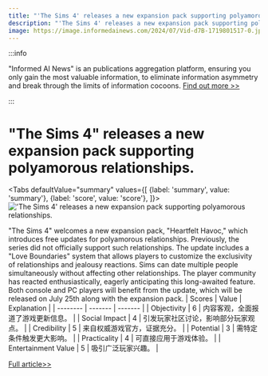```yaml
---
title: "'The Sims 4' releases a new expansion pack supporting polyamorous relationships."
description: "'The Sims 4' releases a new expansion pack supporting polyamorous relationships."
image: https://image.informedainews.com/2024/07/Vid-d7B-1719801517-0.jpg
---
```



:::info

"Informed AI News" is an publications aggregation platform, ensuring you only gain the most valuable information, to eliminate information asymmetry and break through the limits of information cocoons.  [Find out more >>](/)

:::

# "The Sims 4" releases a new expansion pack supporting polyamorous relationships.


<Tabs
	defaultValue="summary"
	values={[
	{label: 'summary', value: 'summary'},
	{label: 'score', value: 'score'},
]}>
<TabItem value="summary">
<img
  src="https://image.informedainews.com/2024/07/Vid-d7B-1719801517-0.jpg"
  alt="'The Sims 4' releases a new expansion pack supporting polyamorous relationships."
/>



"The Sims 4" welcomes a new expansion pack, "Heartfelt Havoc," which introduces free updates for polyamorous relationships. Previously, the series did not officially support such relationships. The update includes a "Love Boundaries" system that allows players to customize the exclusivity of relationships and jealousy reactions. Sims can date multiple people simultaneously without affecting other relationships. The player community has reacted enthusiastically, eagerly anticipating this long-awaited feature. Both console and PC players will benefit from the update, which will be released on July 25th along with the expansion pack.
</TabItem>
<TabItem value="score">
	| Scores     | Value   | Explanation |
	| -------- | ------- | ------- |
	| Objectivity  | 6    | 内容客观，全面报道了游戏更新信息。    |
	| Social Impact | 4     | 引发玩家社区讨论，影响部分玩家观点。    |
	| Credibility    | 5    | 来自权威游戏官方，证据充分。    |
	| Potential    | 3    | 需特定条件触发更大影响。    |
	| Practicality    | 4    | 可直接应用于游戏体验。    |
	| Entertainment Value    | 5    | 吸引广泛玩家兴趣。    |
</TabItem>
</Tabs>

[Full article>>](https://www.cnbeta.com.tw/articles/game/1436602.htm)
